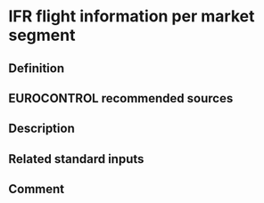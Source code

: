 # IFR flight information per market segment {#ifr-flight-information-per-market-segment}

## Definition

## EUROCONTROL recommended sources

## Description

## Related standard inputs

## Comment

